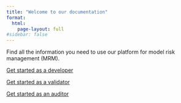 ```yaml
---
title: "Welcome to our documentation"
format:
  html:
    page-layout: full
#sidebar: false
---
```


Find all the information you need to use our platform for model risk management (MRM).

[Get started as a developer](guide/getstarteddeveloper.qmd)

[Get started as a validator](guide/getstartedvalidator.qmd)

[Get started as an auditor](guide/getstartedauditor.qmd)
